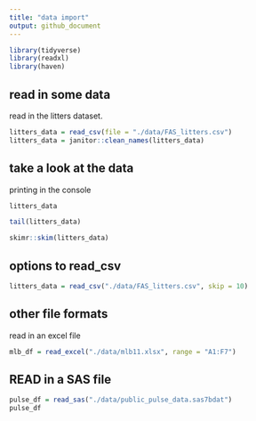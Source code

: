 ```yaml
---
title: "data import"
output: github_document
---
```


```r
library(tidyverse)
library(readxl)
library(haven)
```


## read in some data 

read in the litters dataset.

```r
litters_data = read_csv(file = "./data/FAS_litters.csv")
litters_data = janitor::clean_names(litters_data)
```

## take a look at the data 

printing in the console

```r
litters_data
```

```r
tail(litters_data)
```

```r
skimr::skim(litters_data)
```

## options to read_csv

```r
litters_data = read_csv("./data/FAS_litters.csv", skip = 10)

```

## other file formats

read in an excel file

```r
mlb_df = read_excel("./data/mlb11.xlsx", range = "A1:F7")
```


## READ in a SAS file 

```r
pulse_df = read_sas("./data/public_pulse_data.sas7bdat")
pulse_df
```










